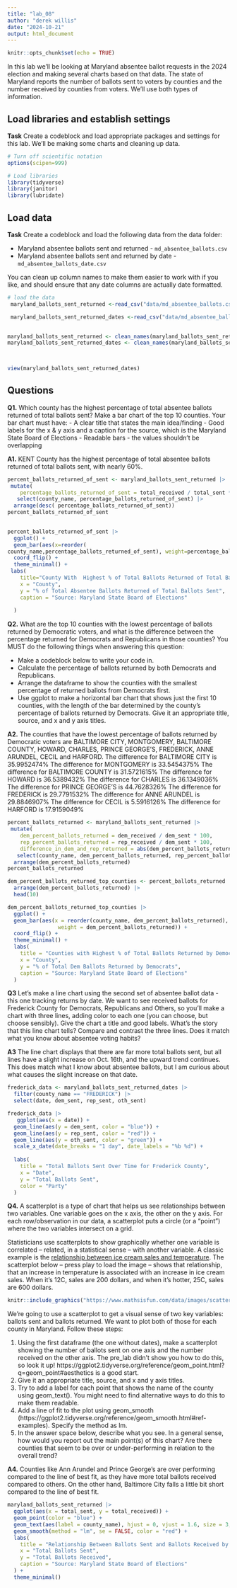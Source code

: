 ```yaml
---
title: "lab_08"
author: "derek willis"
date: "2024-10-21"
output: html_document
---
```


```r
knitr::opts_chunk$set(echo = TRUE)
```

In this lab we'll be looking at Maryland absentee ballot requests in the 2024 election and making several charts based on that data. The state of Maryland reports the number of ballots sent to voters by counties and the number received by counties from voters. We'll use both types of information.

## Load libraries and establish settings

**Task** Create a codeblock and load appropriate packages and settings for this lab. We'll be making some charts and cleaning up data.

```r
# Turn off scientific notation
options(scipen=999)

# Load libraries
library(tidyverse)
library(janitor)
library(lubridate)

```

## Load data

**Task** Create a codeblock and load the following data from the data folder:

-   Maryland absentee ballots sent and returned - `md_absentee_ballots.csv`
-   Maryland absentee ballots sent and returned by date - `md_absentee_ballots_date.csv`

You can clean up column names to make them easier to work with if you like, and should ensure that any date columns are actually date formatted.

```r
# load the data
 maryland_ballots_sent_returned <-read_csv("data/md_absentee_ballots.csv")

 maryland_ballots_sent_returned_dates <-read_csv("data/md_absentee_ballots_date.csv")
 

maryland_ballots_sent_returned <- clean_names(maryland_ballots_sent_returned)
maryland_ballots_sent_returned_dates <- clean_names(maryland_ballots_sent_returned_dates)
 


view(maryland_ballots_sent_returned_dates)
```

## Questions

**Q1.** Which county has the highest percentage of total absentee ballots returned of total ballots sent? Make a bar chart of the top 10 counties. Your bar chart must have:
-   A clear title that states the main idea/finding
-   Good labels for the x & y axis and a caption for the source, which is the Maryland State Board of Elections
-   Readable bars - the values shouldn't be overlapping



**A1.** 
KENT County has the highest percentage of total absentee ballots returned of total ballots sent, with nearly 60%. 


```r
percent_ballots_returned_of_sent <- maryland_ballots_sent_returned |>
 mutate(
    percentage_ballots_returned_of_sent = total_received / total_sent * 100) |>
   select(county_name, percentage_ballots_returned_of_sent) |>
  arrange(desc( percentage_ballots_returned_of_sent))
percent_ballots_returned_of_sent
   
```
```r
percent_ballots_returned_of_sent |>
  ggplot() +
  geom_bar(aes(x=reorder(
county_name,percentage_ballots_returned_of_sent), weight=percentage_ballots_returned_of_sent)) +
  coord_flip() + 
  theme_minimal() +
 labs(
    title="County With  Highest % of Total Ballots Returned of Total Ballots Sent",
    x = "County",
    y = "% of Total Absentee Ballots Returned of Total Ballots Sent",
    caption = "Source: Maryland State Board of Elections"
    
  )
```
**Q2.** What are the top 10 counties with the lowest percentage of ballots returned by Democratic voters, and what is the difference between the percentage returned for Democrats and Republicans in those counties? You MUST do the following things when answering this question:

-   Make a codeblock below to write your code in.
-   Calculate the percentage of ballots returned by both Democrats and Republicans.
-   Arrange the dataframe to show the counties with the smallest percentage of returned ballots from Democrats first.
-   Use ggplot to make a horizontal bar chart that shows just the first 10 counties, with the length of the bar determined by the county's percentage of ballots returned by Democrats. Give it an appropriate title, source, and x and y axis titles.

**A2.**
The counties that have the lowest percentage of ballots returned by Democratic voters are BALTIMORE CITY, MONTGOMERY, BALTIMORE COUNTY, HOWARD, CHARLES, PRINCE GEORGE'S, FREDERICK, ANNE ARUNDEL, CECIL and HARFORD. 
The difference for BALTIMORE CITY is 35.9952474%
The difference for MONTGOMERY is 33.5454375%
The difference for BALTIMORE COUNTY is 31.5721615%
The difference for HOWARD is 36.5389432%
The difference for CHARLES is  36.1349036%
The difference for PRINCE GEORGE'S is 44.7628326%
The difference for FREDERICK is 29.7791532%
The difference for ANNE ARUNDEL is 29.8846907%
The difference for CECIL is 5.5916126%
The difference for HARFORD is 17.9159049%

```r
percent_ballots_returned <- maryland_ballots_sent_returned |>
 mutate(
    dem_percent_ballots_returned = dem_received / dem_sent * 100,
    rep_percent_ballots_returned = rep_received / dem_sent * 100,
    difference_in_dem_and_rep_returned = abs(dem_percent_ballots_returned - rep_percent_ballots_returned)) |>
   select(county_name, dem_percent_ballots_returned, rep_percent_ballots_returned, difference_in_dem_and_rep_returned) |>
  arrange(dem_percent_ballots_returned)
percent_ballots_returned
```
```r
dem_percent_ballots_returned_top_counties <- percent_ballots_returned |>
  arrange(dem_percent_ballots_returned) |>  
  head(10)  

dem_percent_ballots_returned_top_counties |>
  ggplot() +
  geom_bar(aes(x = reorder(county_name, dem_percent_ballots_returned), 
                weight = dem_percent_ballots_returned)) + 
  coord_flip() + 
  theme_minimal() +
  labs(
    title = "Counties with Highest % of Total Ballots Returned by Democrats",
    x = "County",
    y = "% of Total Dem Ballots Returned by Democrats",
    caption = "Source: Maryland State Board of Elections"
  )
```
**Q3** Let's make a line chart using the second set of absentee ballot data - this one tracking returns by date. We want to see received ballots for Frederick County for Democrats, Republicans and Others, so you'll make a chart with three lines, adding color to each one (you can choose, but choose sensibly). Give the chart a title and good labels. What's the story that this line chart tells? Compare and contrast the three lines. Does it match what you know about absentee voting habits?

**A3** 
The line chart displays that there are far more total ballots sent, but all lines have a slight increase on Oct. 16th, and the upward trend continues. This does match what I know about absentee ballots, but I am curious about what causes the slight increase on that date. 

```r
frederick_data <- maryland_ballots_sent_returned_dates |>
  filter(county_name == "FREDERICK") |>
  select(date, dem_sent, rep_sent, oth_sent)

frederick_data |>
   ggplot(aes(x = date)) +
  geom_line(aes(y = dem_sent, color = "blue")) +
  geom_line(aes(y = rep_sent, color = "red")) + 
  geom_line(aes(y = oth_sent, color = "green")) +  
  scale_x_date(date_breaks = "1 day", date_labels = "%b %d") +
  
  labs(
    title = "Total Ballots Sent Over Time for Frederick County",
    x = "Date",
    y = "Total Ballots Sent",
    color = "Party"
  ) 

```

**Q4.** A scatterplot is a type of chart that helps us see relationships between two variables. One variable goes on the x axis, the other on the y axis. For each row/observation in our data, a scatterplot puts a circle (or a "point") where the two variables intersect on a grid.

Statisticians use scatterplots to show graphically whether one variable is correlated -- related, in a statistical sense -- with another variable. A classic example is the [relationship between ice cream sales and temperature](https://www.mathsisfun.com/data/scatter-xy-plots.html). The scatterplot below -- press play to load the image -- shows that relationship, that an increase in temperature is associated with an increase in ice cream sales. When it's 12C, sales are 200 dollars, and when it's hotter, 25C, sales are 600 dollars.

```r
knitr::include_graphics("https://www.mathsisfun.com/data/images/scatter-ice-cream1.svg")
```

We're going to use a scatterplot to get a visual sense of two key variables: ballots sent and ballots returned. We want to plot both of those for each county in Maryland. Follow these steps:

1. Using the first dataframe (the one without dates), make a scatterplot showing the number of ballots sent on one axis and the number received on the other axis. The pre_lab didn't show you how to do this, so look it up! https://ggplot2.tidyverse.org/reference/geom_point.html?q=geom_point#aesthetics is a good start.
2. Give it an appropriate title, source, and x and y axis titles.
3. Try to add a label for each point that shows the name of the county using geom_text(). You might need to find alternative ways to do this to make them readable.
4. Add a line of fit to the plot using geom_smooth (https://ggplot2.tidyverse.org/reference/geom_smooth.html#ref-examples). Specify the method as lm.
5. In the answer space below, describe what you see. In a general sense, how would you report out the main point(s) of this chart? Are there counties that seem to be over or under-performing in relation to the overall trend?

**A4.** 
Counties like Ann Arundel and Prince George's are over performing compared to the line of best fit, as they have more total ballots received compared to others. On the other hand, Baltimore City falls a little bit short compared to the line of best fit. 

```r
maryland_ballots_sent_returned |>
  ggplot(aes(x = total_sent, y = total_received)) + 
  geom_point(color = "blue") +
  geom_text(aes(label = county_name), hjust = 0, vjust = 1.6, size = 3, check_overlap = TRUE) +  
  geom_smooth(method = "lm", se = FALSE, color = "red") + 
  labs(
    title = "Relationship Between Ballots Sent and Ballots Received by County",
    x = "Total Ballots Sent",
    y = "Total Ballots Received",
    caption = "Source: Maryland State Board of Elections"
  ) +
  theme_minimal()
```

